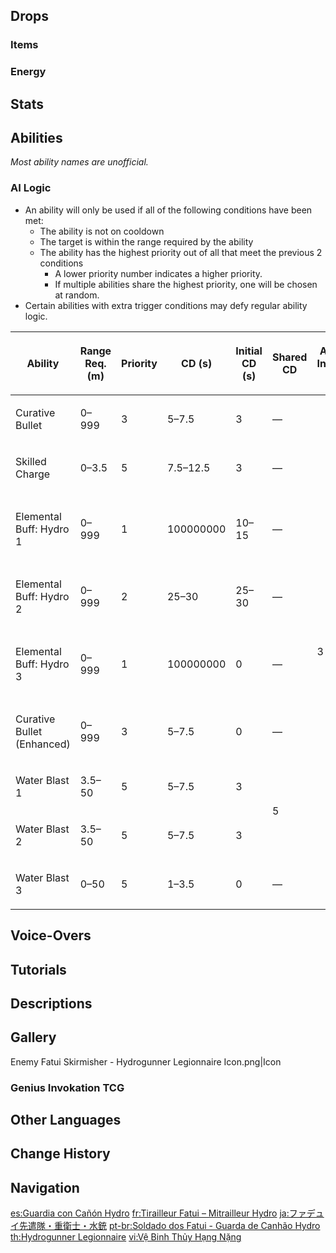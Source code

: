 {{Enemy Infobox
|image    = Enemy Fatui Hydrogunner Legionnaire.png
|dmgtype  = Physical
|dmgtype2 = Hydro
|weakpoint = yes
|type     = Common Enemies
|family   = Fatui
|group    = Fatui Skirmishers
|faction  = Fatui
|ability1 = Healing
|ability2 = Shield
}}
{{Enemy Intro}}

==Drops==
===Items===
{{Drops Table|type=Fatui Skirmishers}}

===Energy===
{{Energy Drops
|type  = Hydro
|hp1   = 66
|p1    = 2
|hp2   = 33
|p2    = 2
|hp3   = 0
|p3    = 2
}}

==Stats==
{{Enemy Stats
|res1     = Unshielded
|phys_res = &minus;20%

|res2         = Shielded
|resglobal2   = 110%
|phys_res2    = 80%

|res_title = State
|hp_ratio  = 3
|hp_type   = 1
|atk_ratio = 2
}}

==Abilities==
''Most ability names are unofficial.''
{{Enemy Attacks
|enemy = Hydrogunner Legionnaire

|name_1 = Water Blast
|desc_1 = Shoots a fast projectile from their cannon, dealing '''100% ATK''' as {{Color|Hydro DMG}} on hit.

|name_2 = Curative Bullet
|file_2 = Hydrogunner Legionnaire Healing Bubble
|desc_2 = Shoots a healing bubble at an ally which will heal them over a period of time.
* '''Enhanced:''' While their '''Elemental Buff''' is active, the Hydrogunner Legionnaire can heal multiple allies at once.

|name_3 = Skilled Charge
|file_3 = Hydrogunner Legionnaire Ram
|desc_3 = If the player strays too near, rams the player with their belly, dealing '''100% ATK''' as {{Color|Physical DMG}}. This attack is only used when their '''Elemental Buff''' is inactive.

|name_4 = Elemental Buff: Hydro
|file_4 = Hydrogunner Legionnaire Hydro Armor
|desc_4 = Upon reaching '''50%''' HP or after some time has passed, generates a {{Hydro}} [[Shields|shield]], granting them a massive increase in [[Resistance]]s and enhancing their '''Curative Bullet''' ability. The shield is weakest to {{Color|Electro}}. Breaking the shield will leave them stunned and vulnerable to attack.
{{Elemental Shield Data|Hydro|4|skirmisher=1}}
|file_4_2 = Hydrogunner Legionnaire Stunned
|caption_4_2 = Stunned
}}

===AI Logic===
{{See also|Cooldown#Enemy Cooldowns}}
* An ability will only be used if all of the following conditions have been met:
** The ability is not on cooldown
** The target is within the range required by the ability
** The ability has the highest priority out of all that meet the previous 2 conditions
*** A lower priority number indicates a higher priority.
*** If multiple abilities share the highest priority, one will be chosen at random.
* Certain abilities with extra trigger conditions may defy regular ability logic.

{| class="wikitable"
! Ability !! Range Req. (m) !! Priority !! style="width:80px" | CD (s) !! Initial CD (s) !! Shared CD !! Action Interval (s) !! Triggers Act. Int. !! Ignores Act. Int. !! State Req.
|-
| Curative Bullet || 0–999 || 3 || 5–7.5 || 3 || &mdash; || rowspan="9" | 3 || {{check|yes}} || {{check|no}} || Not Armored
|-
| Skilled Charge || 0–3.5 || 5 || 7.5–12.5 || 3 || &mdash; || {{check|yes}} || {{check|yes}} || Not Armored
|-
| Elemental Buff: Hydro 1 || 0–999 || 1 || 100000000 || 10–15 || &mdash; || {{check|no}} || {{check|yes}} || Not Armored, Above 50% HP
|-
| Elemental Buff: Hydro 2 || 0–999 || 2 || 25–30 || 25–30 || &mdash; || {{check|no}} || {{check|yes}} || Not Armored
|-
| Elemental Buff: Hydro 3 || 0–999 || 1 || 100000000 || 0 || &mdash; || {{check|no}} || {{check|yes}} || Not Armored, Below 50% HP
|-
| Curative Bullet (Enhanced) || 0–999 || 3 || 5–7.5 || 0 || &mdash; || {{check|no}} || {{check|yes}} || Armored
|-
| Water Blast 1 || 3.5–50 || 5 || 5–7.5 || 3 || rowspan="2" | 5 || {{check|yes}} || {{check|no}} || Any
|-
| Water Blast 2 || 3.5–50 || 5 || 5–7.5 || 3 || {{check|yes}} || {{check|yes}} || Any
|-
| Water Blast 3 || 0–50 || 5 || 1–3.5 || 0 || &mdash; || {{check|yes}} || {{check|no}} || Any
|}

==Voice-Overs==
{{VO/Enemy
|enemy                   = Hydrogunner Legionnaire
|vo_01_00_title          = Entering Battle
|vo_01_01_file           = VO {lang}{name} - Hahahahaha Work Time.ogg
|vo_01_01_tx_en          = Hahahaha! Work time!
|vo_01_01_tx_zh          = 活儿来了！
|vo_01_01_tx_ja          = 仕事だ！
|vo_01_01_tx_ko          = 
|vo_01_02_file           = VO {lang}{name} - Time To Work.ogg
|vo_01_02_tx_en          = Time to work.
|vo_01_02_tx_zh          = 开工了！
|vo_01_02_tx_ja          = やるか？
|vo_01_02_rm_ja          = Yaru ka?
|vo_01_02_tx_ko          = 

|vo_02_00_title          = Activating Buff
|vo_02_01_file           = VO {lang}{name} - Time To Fulfill My Duty.ogg
|vo_02_01_tx_en          = Time to fulfill my duty!
|vo_02_01_tx_zh          = 履行使命的时刻到了！
|vo_02_01_tx_ja          = 使命を果たす時が来た！
|vo_02_01_tx_ko          = 
|vo_02_02_file           = VO {lang}{name} - Hahahahahahaha.ogg
|vo_02_02_tx_en          = Hahahahahahahaha!
|vo_02_02_tx_zh          = 唔哈哈哈哈哈哈！
|vo_02_02_tx_ja          = えへへ！
|vo_02_02_rm_ja          = Ehehe!
|vo_02_02_tx_ko          = 

|vo_03_00_title          = Curative Bullet
|vo_03_01_file           = VO {lang}{name} - No Excuse For Slacking.ogg
|vo_03_01_tx_en          = No excuse for slacking!
|vo_03_01_tx_zh          = 这不是偷懒的借口！
|vo_03_01_tx_ja          = サボるんじゃない！
|vo_03_01_tx_ko          = 
|vo_03_04_file           = VO {lang}{name} - Put Your Back Into It.ogg
|vo_03_04_tx_en          = Put your back into it!
|vo_03_04_tx_zh          = 给我加把劲儿！
|vo_03_04_tx_ja          = 働け！
|vo_03_04_tx_ko          = 

|vo_04_01_title          = Curative Bullet (Enhanced)
|vo_04_01_file           = VO {lang}{name} - No Slacking Off.ogg
|vo_04_01_tx_en          = No slacking off!
|vo_04_01_tx_zh          = 别想偷懒！
|vo_04_01_tx_ja          = サボるな！
|vo_04_01_tx_ko          = 
|vo_04_02_file           = VO {lang}{name} - It Isnt Time For A Break Yet.ogg
|vo_04_02_tx_en          = It isn't time for a break yet!
|vo_04_02_tx_zh          = 还没到歇息的时候！
|vo_04_02_tx_ja          = まだ休憩時間じゃない！
|vo_04_02_tx_ko          = 

|vo_05_00_title          = Water Blast
|vo_05_01_file           = VO {lang}{name} - Not Breaking A Sweat.ogg
|vo_05_01_tx_en          = Not breaking a sweat!
|vo_05_01_tx_zh          = 不错的休闲！
|vo_05_01_tx_ja          = いい娯楽だ！
|vo_05_01_tx_ko          = 
|vo_05_02_file           = VO {lang}{name} - This Should Be Fun.ogg
|vo_05_02_tx_en          = This should be fun!
|vo_05_02_tx_zh          = 有点儿乐子！
|vo_05_02_tx_ja          = 面白い。
|vo_05_02_tx_ko          = 

|vo_06_00_title          = Skilled Charge
|vo_06_01_file           = VO {lang}{name} - Get Out Of My Way.ogg
|vo_06_01_tx_en          = Get out of my way!
|vo_06_01_tx_zh          = 别挡道！
|vo_06_01_tx_ja          = 邪魔するな！
|vo_06_01_tx_ko          = 
|vo_06_02_file           = VO {lang}{name} - Hehe Go On Give Me A Go.ogg
|vo_06_02_tx_en          = Hehe, go on! Give me a go!
|vo_06_02_tx_zh          = 你想试试？
|vo_06_02_tx_ja          = お前も試したいのか？
|vo_06_02_tx_ko          = 

|vo_07_00_title          = Buff Broken
|vo_07_01_file           = VO {lang}{name} - How Can This Be.ogg
|vo_07_01_tx_en          = How can this be?!
|vo_07_01_tx_zh          = 呃？怎么会？
|vo_07_01_tx_ja          = 効率が悪い。
|vo_07_01_tx_ko          = 
|vo_07_02_file           = VO {lang}{name} - This Is Bad.ogg
|vo_07_02_tx_en          = This is bad!
|vo_07_02_tx_zh          = 呃…麻烦了…
|vo_07_02_tx_ja          = 時間の無駄だ！
|vo_07_02_tx_ko          = 

|vo_08_00_title          = Staggered
|vo_08_01_tx_en          = {{A|VO Hydrogunner Legionnaire - Staggered 01.ogg}} {{A|VO Hydrogunner Legionnaire - Staggered 02.ogg}} {{A|VO Hydrogunner Legionnaire - Staggered 03.ogg}}

|vo_09_00_title          = Defeated
|vo_09_01_file           = VO {lang}{name} - My Work Ugh Finished.ogg
|vo_09_01_tx_en          = My work... ugh... finished...
|vo_09_01_tx_zh          = 工作…结束…
|vo_09_01_tx_ja          = 仕事が終わった。
|vo_09_01_tx_ko          = 
|vo_09_02_file           = VO {lang}{name} - My Duty At An End.ogg
|vo_09_02_tx_en          = My duty... at an end...
|vo_09_02_tx_zh          = 职责到了尽头…
|vo_09_02_tx_ja          = 責任は終わり。
|vo_09_02_tx_ko          = 
}}

==Tutorials==
{{Tutorial|Fatui Skirmisher - Hydrogunner Legionnaire}}

==Descriptions==
{{Description|A soldier encased within a Fatui war machine.<br>Armed with equipment that can control the elements to a certain extent, their guns are capable of firing jets of water.<br>These skirmishers do not question if they shall live or die as they advance into nations far from home to complete reconmaissance missions and lay the groundwork for operations to come.|[[Archive]]}}

==Gallery==
<gallery>
Enemy Fatui Skirmisher - Hydrogunner Legionnaire Icon.png|Icon
</gallery>

===Genius Invokation TCG===
{{Genius Invokation TCG Cards by Featured Gallery}}

==Other Languages==
{{Other Languages
|en      = Fatui Skirmisher - Hydrogunner Legionnaire
|zhs     = 愚人众先遣队・水铳重卫士
|zhs_rm  = Yúrénzhòng Xiānqiǎnduì - Shuǐ Chòng Zhòng Wèishì
|zht     = 愚人眾先遣隊・水銃重衛士
|zht_rm  = Yúrénzhòng Xiānqiǎnduì - Shuǐ Chòng Zhòng Wèishì
|zh_tl   = Fatui Skirmisher - Hydro Gun Heavy Guard
|ja      = ファデュイ先遣隊・重衛士・水銃
|ja_rm   = Fadyui Senkentai - Juu Eji - Suijuu
|ja_tl   = Fatui Skirmisher - Heavy Guard - Hydro Gun
|ko      = 우인단 선발대・물총 중보병
|ko_rm   = U'in-dan Seonbaldae - Mulchong Jungbobyeong
|ko_tl   = Fatui Advance Party - Watergun Heavy Infantry
|es      = Soldado Fatui - Guardia con Cañón Hydro
|es_tl   = Fatui Soldier - Guard with Hydro Cannon
|fr      = Tirailleur Fatui - Mitrailleur Hydro
|fr_tl   = Fatui Skirmisher - Hydro Machine-Gunner
|ru      = Застрельщик Фатуи: Гидро бомбардир
|ru_tl   = Fatui Skirmisher: Hydro Bombardier
|th      = Fatui Skirmisher - Hydrogunner Legionnaire
|vi      = Đội tiên phong Fatui - Vệ Binh Thủy Hạng Nặng
|vi_tl   = Fatui Vanguard - Heavy Hydro Guard
|de      = Fatui-Plänkler – Hydro-Kanonen-Gardist
|de_tl   = Fatui Skirmisher - Hydro Cannon Guardsman
|id      = Fatui Skirmisher - Hydrogunner Legionnaire
|pt      = Soldado dos Fatui - Guarda de Canhão Hydro
|pt_tl   = 
|tr      = Fatui Avcı Eri - Lejyoner Su Topçusu
|tr_tl   = Fatui Skirmisher - Legionnaire {{Lex|Hydro|tr}} Gunner
|it      = Schermagliatore dei Fatui Hydroartigliere corazzato
|it_tl   = 
}}

==Change History==
{{Change History|1.0}}

==Navigation==
{{Enemy Navbox|type=Common}}

[[es:Guardia con Cañón Hydro]]
[[fr:Tirailleur Fatui – Mitrailleur Hydro]]
[[ja:ファデュイ先遣隊・重衛士・水銃]]
[[pt-br:Soldado dos Fatui - Guarda de Canhão Hydro]]
[[th:Hydrogunner Legionnaire]]
[[vi:Vệ Binh Thủy Hạng Nặng]]